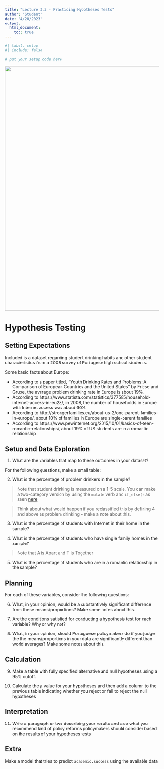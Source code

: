 ```yaml
---
title: "Lecture 3.3 - Practicing Hypotheses Tests"
author: "Student"
date: "4/20/2023"
output:
  html_document:
    toc: true
---
```


```r
#| label: setup 
#| include: false

# put your setup code here
```

![](portugal.jpeg){width="800"}

# Hypothesis Testing

## Setting Expectations

Included is a dataset regarding student drinking habits and other student characteristics from a 2008 survey of Portugese high school students.

Some basic facts about Europe:

- According to a paper titled, “Youth Drinking Rates and Problems: A Comparison of European Countries and the United States” by Friese and Grube, the average problem drinking rate in Europe is about 19%. 
- According to https://www.statista.com/statistics/377585/household-internet-access-in-eu28/, in 2008, the number of households in Europe with Internet access was about 60%
- According to http://strongerfamilies.eu/about-us-2/one-parent-families-in-europe/, about 10% of families in Europe are single-parent families
- According to https://www.pewinternet.org/2015/10/01/basics-of-teen-romantic-relationships/, about 19% of US students are in a romantic relationship

## Setup and Data Exploration

1.	What are the variables that map to these outcomes in your dataset?

For the following questions, make a small table:

2. What is the percentage of problem drinkers in the sample?

> Note that student drinking is measured on a 1-5 scale. You can make a two-category version by using the `mutate` verb and `if_else()` as seen [here](https://statisticsglobe.com/r-if_else-function-dplyr-package)

> Think about what would happen if you reclassified this by defining 4 and above as problem drinking – make a note about this.

3.	What is the percentage of students with Internet in their home in the sample?

4.  What is the percentage of students who have single family homes in the sample?

> Note that A is Apart and T is Together

5. What is the percentage of students who are in a romantic relationship in the sample?

## Planning

For each of these variables, consider the following questions:

6.	What, in your opinion, would be a substantively significant difference from these means/proportions? Make some notes about this.

7.	Are the conditions satisfied for conducting a hypothesis test for each variable? Why or why not?

8.	What, in your opinion, should Portuguese policymakers do if you judge the the means/proportions in your data are significantly different than world averages? Make some notes about this.

## Calculation

9. Make a table with fully specified alternative and null hypotheses using a 95% cutoff. 

10. Calculate the $p$ value for your hypotheses and then add a column to the previous table indicating whether you reject or fail to reject the null hypotheses

## Interpretation

11. Write a paragraph or two describing your results and also what you recommend kind of policy reforms policymakers should consider based on the results of your hypotheses tests

## Extra

Make a model that tries to predict `academic.success` using the available data

